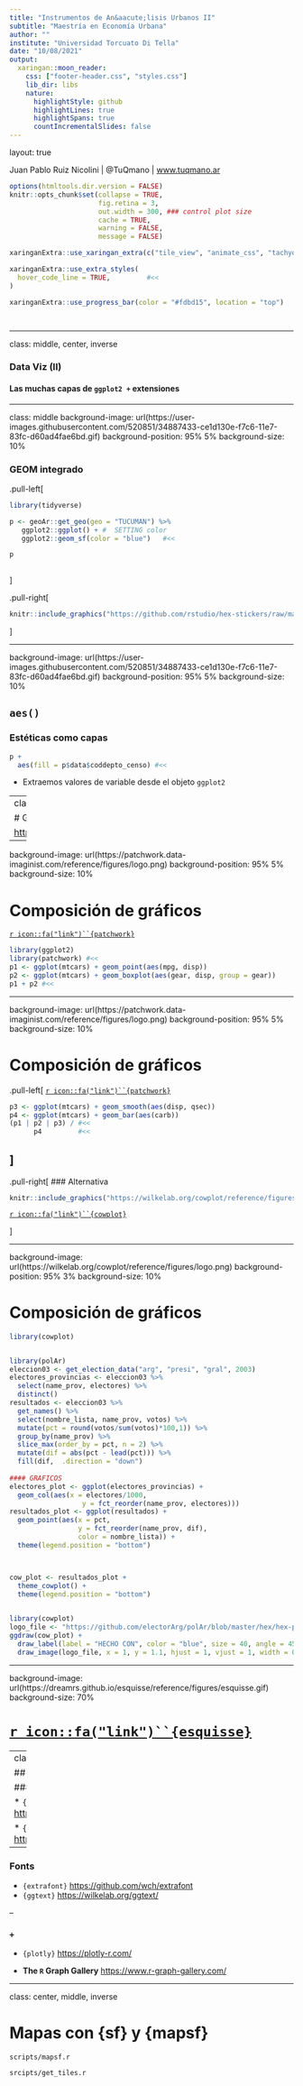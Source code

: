 ```yaml
---
title: "Instrumentos de An&aacute;lisis Urbanos II"
subtitle: "Maestría en Economía Urbana"
author: ""
institute: "Universidad Torcuato Di Tella"
date: "10/08/2021"
output:
  xaringan::moon_reader:
    css: ["footer-header.css", "styles.css"]
    lib_dir: libs
    nature:
      highlightStyle: github
      highlightLines: true
      highlightSpans: true
      countIncrementalSlides: false
---
```


layout: true
  
<div class="my-footer"><span>Juan Pablo Ruiz Nicolini | @TuQmano | <a href="https://tuqmano.ar/">www.tuqmano.ar</a></span></div> 


```r
options(htmltools.dir.version = FALSE)
knitr::opts_chunk$set(collapse = TRUE,
                      fig.retina = 3,
                      out.width = 300, ### control plot size
                      cache = TRUE,
                      warning = FALSE,
                      message = FALSE)


```


```r
xaringanExtra::use_xaringan_extra(c("tile_view", "animate_css", "tachyons", "extra_styles", "scribble", "editable", "broadcast", "webcam"))


```

```r
xaringanExtra::use_extra_styles(
  hover_code_line = TRUE,         #<<
)

xaringanExtra::use_progress_bar(color = "#fdbd15", location = "top")




```


---

class:  middle, center, inverse


### Data Viz (II)

#### Las muchas capas de `ggplot2 +` extensiones



---

class:  middle
background-image: url(https://user-images.githubusercontent.com/520851/34887433-ce1d130e-f7c6-11e7-83fc-d60ad4fae6bd.gif)
background-position: 95% 5%
background-size: 10%


### GEOM integrado
.pull-left[
```r
library(tidyverse)

p <- geoAr::get_geo(geo = "TUCUMAN") %>% 
   ggplot2::ggplot() + #  SETTING color
   ggplot2::geom_sf(color = "blue")   #<<

p   
   
```

]

.pull-right[


```r
knitr::include_graphics("https://github.com/rstudio/hex-stickers/raw/master/PNG/ggplot2.png")

```


]

---

background-image: url(https://user-images.githubusercontent.com/520851/34887433-ce1d130e-f7c6-11e7-83fc-d60ad4fae6bd.gif)
background-position: 95% 5%
background-size: 10%



## `aes()`

### **Estéticas como capas**



```r

p + 
  aes(fill = p$data$coddepto_censo) #<<

```

* Extraemos valores de variable desde el objeto `ggplot2`


---
class: inverse, center, middle


# Galería de extensiones a `ggplot2` 

<https://exts.ggplot2.tidyverse.org/gallery/> 



---

background-image: url(https://patchwork.data-imaginist.com/reference/figures/logo.png) 
background-position: 95% 5%
background-size: 10%

# Composición de gráficos

[`r icon::fa("link")``{patchwork}`](https://patchwork.data-imaginist.com/)


```r
library(ggplot2)
library(patchwork) #<<
p1 <- ggplot(mtcars) + geom_point(aes(mpg, disp))
p2 <- ggplot(mtcars) + geom_boxplot(aes(gear, disp, group = gear))
p1 + p2 #<<
```


---

background-image: url(https://patchwork.data-imaginist.com/reference/figures/logo.png) 
background-position: 95% 5%
background-size: 10%


# Composición de gráficos

.pull-left[
[`r icon::fa("link")``{patchwork}`](https://patchwork.data-imaginist.com/)


```r
p3 <- ggplot(mtcars) + geom_smooth(aes(disp, qsec))
p4 <- ggplot(mtcars) + geom_bar(aes(carb))
(p1 | p2 | p3) / #<<
      p4         #<<
```

]
--
 .pull-right[
### Alternativa 


```r
knitr::include_graphics("https://wilkelab.org/cowplot/reference/figures/logo.png")
```

[`r icon::fa("link")``{cowplot}`](https://wilkelab.org/cowplot/index.html)

]

---

background-image: url(https://wilkelab.org/cowplot/reference/figures/logo.png) 
background-position: 95% 3%
background-size: 10%


# Composición de gráficos




```r

library(cowplot)


library(polAr)
eleccion03 <- get_election_data("arg", "presi", "gral", 2003)
electores_provincias <- eleccion03 %>% 
  select(name_prov, electores) %>% 
  distinct() 
resultados <- eleccion03 %>% 
  get_names() %>% 
  select(nombre_lista, name_prov, votos) %>% 
  mutate(pct = round(votos/sum(votos)*100,1)) %>% 
  group_by(name_prov) %>% 
  slice_max(order_by = pct, n = 2) %>% 
  mutate(dif = abs(pct - lead(pct))) %>% 
  fill(dif,  .direction = "down") 
  
#### GRAFICOS
electores_plot <- ggplot(electores_provincias) +
  geom_col(aes(x = electores/1000, 
                  y = fct_reorder(name_prov, electores)))
resultados_plot <- ggplot(resultados) +
  geom_point(aes(x = pct,
                 y = fct_reorder(name_prov, dif), 
                 color = nombre_lista)) +
  theme(legend.position = "bottom")



cow_plot <- resultados_plot +
  theme_cowplot() +
  theme(legend.position = "bottom")
  
```

```r
library(cowplot)
logo_file <- "https://github.com/electorArg/polAr/blob/master/hex/hex-polAr.png?raw=true"
ggdraw(cow_plot) +
  draw_label(label = "HECHO CON", color = "blue", size = 40, angle = 45 , alpha = .5) +
  draw_image(logo_file, x = 1, y = 1.1, hjust = 1, vjust = 1, width = 0.15)
```


---

background-image: url(https://dreamrs.github.io/esquisse/reference/figures/esquisse.gif) 
background-size: 70%


# [`r icon::fa("link")``{esquisse}`](https://dreamrs.github.io/esquisse/)


---
class: inverse 

## `r icon::fa("book")` Referencias

### Themes

* `{ggthemes}` <https://jrnold.github.io/ggthemes/index.html>


* `{hrbthemes}` <https://cinc.rud.is/web/packages/hrbrthemes/>

--

### Fonts

* `{extrafont}` <https://github.com/wch/extrafont>
* `{ggtext}` <https://wilkelab.org/ggtext/>

--

### `+` 


* `{plotly}` <https://plotly-r.com/>

* **The `R` Graph Gallery** <https://www.r-graph-gallery.com/>


---

class: center, middle, inverse

# Mapas con {sf} y {mapsf} 

`scripts/mapsf.r` 

`srcipts/get_tiles.r`

